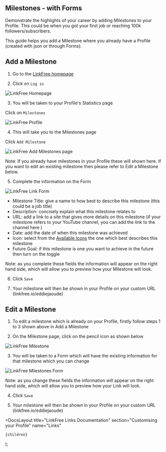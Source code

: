 
## Milestones - with Forms

Demonstrate the highlights of your career by adding Milestones to your Profile. This could be when you got your first job or reaching 100k followers/subscribers.

This guide helps you add a Milestone where you already have a Profile (created with json or through Forms).  

## Add a Milestone

1. Go to the [LinkFree homepage](https://linkfree.io/)

2. Click on `Log in`

![LinkFree Homepage](https://github.com/EddieHubCommunity/LinkFree/assets/82668196/ce980ed7-ad4d-42c0-886c-447a2e2ab936)

3. You will be taken to your Profile's Statistics page 

Click on `Milestones`

![LinkFree Profile](https://github.com/EddieHubCommunity/LinkFree/assets/82668196/bee35399-1a39-4c8e-9abc-cfddb6c98d99)

4. This will take you to the Milestones page

Click `Add Milestone`

![LinkFree Add Milestones page](https://github.com/EddieHubCommunity/LinkFree/assets/82668196/71aa9aa6-cab7-4041-bc56-767e34ac8504)

Note: If you already have milestones in your Profile these will shown here.  If you want to edit an existing milestone then please refer to Edit a Milestone below.

5. Complete the information on the Form

![LinkFree Link Form](https://github.com/EddieHubCommunity/LinkFree/assets/82668196/0180dbab-d6f7-4108-9750-bdb5d4e05371)

 - Milestone Title: give a name to how best to describe this milestone (this could be a job title)
 - Description: concisely explain what this milestone relates to
 - URL: add a link to a site that gives more details on this milestone (if your milestone refers to your YouTube channel, you can add the link to the channel here )
 - Date: add the date of when this milestone was achieved
 - Icon: select from the [Available Icons](https://linkfree.io/icons) the one which best describes this milestone
 - Future Goal: if this milestone is one you want to achieve in the future then turn on the toggle

 Note: as you complete these fields the information will appear on the right hand side, which will allow you to preview how your Milestone will look.

6. Click `Save`

7. Your milestone will then be shown in your Profile on your custom URL (linkfree.io/eddiejaoude)

## Edit a Milestone

1. To edit a milestone which is already on your Profile, firstly follow steps 1 to 3 shown above in Add a Milestone

2. On the Milestone page, click on the pencil icon as shown below

![LinkFree Milestone](https://github.com/EddieHubCommunity/LinkFree/assets/82668196/03f5577e-fa95-4a42-97cd-e48b80cc65ee)

3. You will be taken to a Form which will have the existing information for that milestone which you can change

![LinkFree Milestones Form](https://github.com/EddieHubCommunity/LinkFree/assets/82668196/4b86704c-0db4-494a-9e9a-50dc1609258a)

Note: as you change these fields the information will appear on the right hand side, which will allow you to preview how your Link will look.

4. Click `Save`

5. Your milestone will then be shown in your Profile on your custom URL (linkfree.io/eddiejaoude)


  <DocsLayout
    title="LinkFree Links Documentation"
    section="Customising your Profile"
    name="Links"
  >
    {children}
  </DocsLayout>
);
